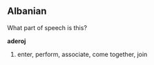 ==Albanian==

What part of speech is this?

'''aderoj'''

# enter, perform, associate, come together, join